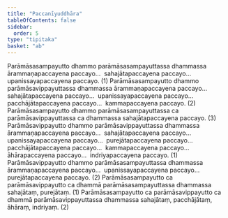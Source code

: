 ```yaml
---
title: "Paccanīyuddhāra"
tableOfContents: false
sidebar:
  order: 5
type: "tipitaka"
basket: "ab"
---
```



<DynamicBreadcrumb />

<Division number="81">

<Paragraph number="2286">
Parāmāsasampayutto dhammo parāmāsasampayuttassa dhammassa ārammaṇapaccayena paccayo…  sahajātapaccayena paccayo…  upanissayapaccayena paccayo. (1)
</Paragraph>

<Paragraph number="2287">
Parāmāsasampayutto dhammo parāmāsavippayuttassa dhammassa ārammaṇapaccayena paccayo…  sahajātapaccayena paccayo…  upanissayapaccayena paccayo…  pacchājātapaccayena paccayo…  kammapaccayena paccayo. (2)
</Paragraph>

<Paragraph number="2288">
Parāmāsasampayutto dhammo parāmāsasampayuttassa ca parāmāsavippayuttassa ca dhammassa sahajātapaccayena paccayo. (3)
</Paragraph>

</Division>
<Division number="82">

<Paragraph number="2289">
Parāmāsavippayutto dhammo parāmāsavippayuttassa dhammassa ārammaṇapaccayena paccayo…  sahajātapaccayena paccayo…  upanissayapaccayena paccayo…  purejātapaccayena paccayo…  pacchājātapaccayena paccayo…  kammapaccayena paccayo…  āhārapaccayena paccayo…  indriyapaccayena paccayo. (1)
</Paragraph>

<Paragraph number="2290">
Parāmāsavippayutto dhammo parāmāsasampayuttassa dhammassa ārammaṇapaccayena paccayo…  upanissayapaccayena paccayo…  purejātapaccayena paccayo. (2)
</Paragraph>

<Paragraph number="2291">
Parāmāsasampayutto ca parāmāsavippayutto ca dhammā parāmāsasampayuttassa dhammassa sahajātaṃ, purejātaṃ. (1)
</Paragraph>

<Paragraph number="2292">
Parāmāsasampayutto ca parāmāsavippayutto ca dhammā parāmāsavippayuttassa dhammassa sahajātaṃ, pacchājātaṃ, āhāraṃ, indriyaṃ. (2)
</Paragraph>
</Division>